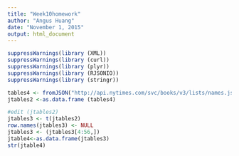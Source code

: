 ```yaml
---
title: "Week10homework"
author: "Angus Huang"
date: "November 1, 2015"
output: html_document
---
```


```r
suppressWarnings(library (XML))
suppressWarnings(library (curl))
suppressWarnings(library (plyr))
suppressWarnings(library (RJSONIO))
suppressWarnings(library (stringr))

tables4 <- fromJSON("http://api.nytimes.com/svc/books/v3/lists/names.json?callback=books&api-key=f180a44716ba5141733979a79e55e3d5%3A15%3A73347792")
jtables2 <-as.data.frame (tables4)

#edit (jtables2)
jtables3 <- t(jtables2)
row.names(jtables3) <- NULL
jtables3 <- (jtables3[4:56,])
jtable4<-as.data.frame(jtables3) 
str(jtable4)
```

